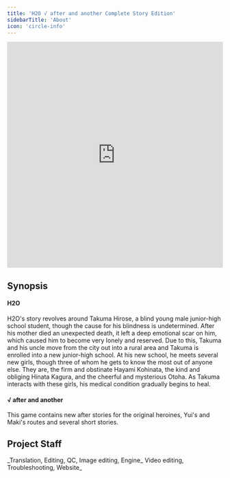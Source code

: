 ```yaml
---
title: 'H2O √ after and another Complete Story Edition'
sidebarTitle: 'About'
icon: 'circle-info'
---
```


<Frame caption="Opening Movie  ——  H2O - monet">
  <iframe
    width="100%"
    height="528"
    src="https://www.youtube.com/embed/Y1Vm7Gom-d4"
    title="H2O -FOOTPRINTS IN THE SAND- OP (English Subbed)"
    frameborder="0"
    allow="accelerometer; autoplay; clipboard-write; encrypted-media; gyroscope; picture-in-picture; web-share"
    referrerpolicy="strict-origin-when-cross-origin" allowfullscreen
  ></iframe>
</Frame>

## Synopsis

#### H2O

H2O's story revolves around Takuma Hirose, a blind young male junior-high school student, though the cause for his blindness is undetermined. After his mother died an unexpected death, it left a deep emotional scar on him, which caused him to become very lonely and reserved. Due to this, Takuma and his uncle move from the city out into a rural area and Takuma is enrolled into a new junior-high school. At his new school, he meets several new girls, though three of whom he gets to know the most out of anyone else. They are, the firm and obstinate Hayami Kohinata, the kind and obliging Hinata Kagura, and the cheerful and mysterious Otoha. As Takuma interacts with these girls, his medical condition gradually begins to heal.

#### √ after and another

This game contains new after stories for the original heroines, Yui's and Maki's routes and several short stories.

## Project Staff

<Card title="Tooko" icon="hat-wizard" horizontal>
  _Translation, Editing, QC, Image editing, Engine_
</Card>
<Card title="nReus" icon="wand-sparkles" horizontal>
  Video editing, Troubleshooting, Website_
</Card>